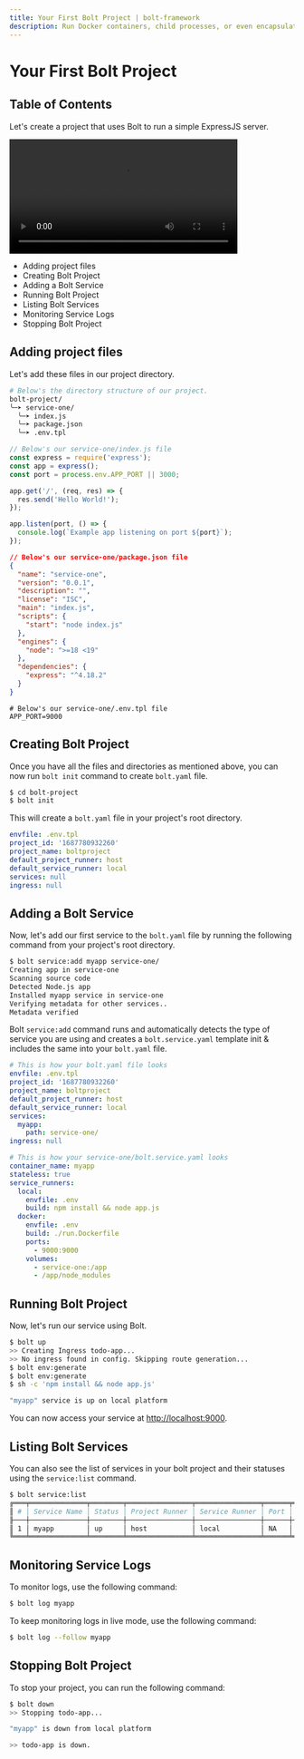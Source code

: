 ```yaml
---
title: Your First Bolt Project | bolt-framework
description: Run Docker containers, child processes, or even encapsulate your entire project within a VM, all under one unified API.
---
```



<Meta title="Getting Started/Your First Bolt Project" />

# Your First Bolt Project

## Table of Contents

Let's create a project that uses Bolt to run a simple ExpressJS server.

<AppProvider>
  <Box>
    <video controls width="80%">
      <source src="/assets/Bolt-Demo.mp4" type="video/mp4" />
      Your browser does not support the video tag.
    </video>
  </Box>
</AppProvider>

- Adding project files
- Creating Bolt Project
- Adding a Bolt Service
- Running Bolt Project
- Listing Bolt Services
- Monitoring Service Logs
- Stopping Bolt Project

## Adding project files

Let's add these files in our project directory.

```bash
# Below's the directory structure of our project.
bolt-project/
╰─➤ service-one/
  ╰─➤ index.js
  ╰─➤ package.json
  ╰─➤ .env.tpl
```

```js
// Below's our service-one/index.js file
const express = require('express');
const app = express();
const port = process.env.APP_PORT || 3000;

app.get('/', (req, res) => {
  res.send('Hello World!');
});

app.listen(port, () => {
  console.log(`Example app listening on port ${port}`);
});
```

```json
// Below's our service-one/package.json file
{
  "name": "service-one",
  "version": "0.0.1",
  "description": "",
  "license": "ISC",
  "main": "index.js",
  "scripts": {
    "start": "node index.js"
  },
  "engines": {
    "node": ">=18 <19"
  },
  "dependencies": {
    "express": "^4.18.2"
  }
}
```

```dosini
# Below's our service-one/.env.tpl file
APP_PORT=9000
```

## Creating Bolt Project

Once you have all the files and directories as mentioned above, you can now run `bolt init` command to create `bolt.yaml` file.

```bash
$ cd bolt-project
$ bolt init
```

This will create a `bolt.yaml` file in your project's root directory.

```yaml
envfile: .env.tpl
project_id: '1687780932260'
project_name: boltproject
default_project_runner: host
default_service_runner: local
services: null
ingress: null
```

## Adding a Bolt Service

Now, let's add our first service to the `bolt.yaml` file by running the following command from your project's root directory.

```bash
$ bolt service:add myapp service-one/
Creating app in service-one
Scanning source code
Detected Node.js app
Installed myapp service in service-one
Verifying metadata for other services..
Metadata verified
```

Bolt `service:add` command runs and automatically detects the type of service you are using and creates a `bolt.service.yaml` template init & includes the same into your `bolt.yaml` file.

```yaml
# This is how your bolt.yaml file looks
envfile: .env.tpl
project_id: '1687780932260'
project_name: boltproject
default_project_runner: host
default_service_runner: local
services:
  myapp:
    path: service-one/
ingress: null
```

```yaml
# This is how your service-one/bolt.service.yaml looks
container_name: myapp
stateless: true
service_runners:
  local:
    envfile: .env
    build: npm install && node app.js
  docker:
    envfile: .env
    build: ./run.Dockerfile
    ports:
      - 9000:9000
    volumes:
      - service-one:/app
      - /app/node_modules
```

## Running Bolt Project

Now, let's run our service using Bolt.

```bash
$ bolt up
>> Creating Ingress todo-app...
>> No ingress found in config. Skipping route generation...
$ bolt env:generate
$ bolt env:generate
$ sh -c 'npm install && node app.js'

"myapp" service is up on local platform
```

You can now access your service at [http://localhost:9000](http://localhost:9000).

## Listing Bolt Services

You can also see the list of services in your bolt project and their statuses using the `service:list` command.

```bash
$ bolt service:list
╔═══╤══════════════╤════════╤════════════════╤════════════════╤══════╤═══════════╗
║ # │ Service Name │ Status │ Project Runner │ Service Runner │ Port │ ProcessId ║
╟───┼──────────────┼────────┼────────────────┼────────────────┼──────┼───────────╢
║ 1 │ myapp        │ up     │ host           │ local          │ NA   │ 13899     ║
╚═══╧══════════════╧════════╧════════════════╧════════════════╧══════╧═══════════╝
```

## Monitoring Service Logs

To monitor logs, use the following command:

```bash
$ bolt log myapp
```

To keep monitoring logs in live mode, use the following command:

```bash
$ bolt log --follow myapp
```

## Stopping Bolt Project

To stop your project, you can run the following command:

```bash
$ bolt down
>> Stopping todo-app...

"myapp" is down from local platform

>> todo-app is down.
```
